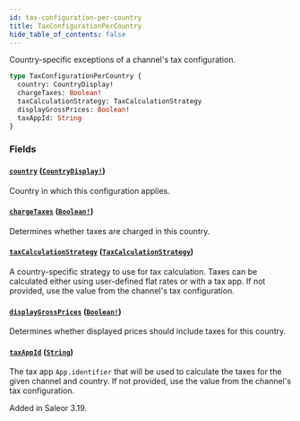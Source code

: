 ```yaml
---
id: tax-configuration-per-country
title: TaxConfigurationPerCountry
hide_table_of_contents: false
---
```


Country-specific exceptions of a channel's tax configuration.

```graphql
type TaxConfigurationPerCountry {
  country: CountryDisplay!
  chargeTaxes: Boolean!
  taxCalculationStrategy: TaxCalculationStrategy
  displayGrossPrices: Boolean!
  taxAppId: String
}
```

### Fields

#### [`country`](#) ([`CountryDisplay!`](../../../developer/api-reference/objects/country-display))

Country in which this configuration applies.

#### [`chargeTaxes`](#) ([`Boolean!`](../../../developer/api-reference/scalars/boolean))

Determines whether taxes are charged in this country.

#### [`taxCalculationStrategy`](#) ([`TaxCalculationStrategy`](../../../developer/api-reference/enums/tax-calculation-strategy))

A country-specific strategy to use for tax calculation. Taxes can be calculated either using user-defined flat rates or with a tax app. If not provided, use the value from the channel's tax configuration.

#### [`displayGrossPrices`](#) ([`Boolean!`](../../../developer/api-reference/scalars/boolean))

Determines whether displayed prices should include taxes for this country.

#### [`taxAppId`](#) ([`String`](../../../developer/api-reference/scalars/string))

The tax app `App.identifier` that will be used to calculate the taxes for the given channel and country. If not provided, use the value from the channel's tax configuration.

Added in Saleor 3.19.
